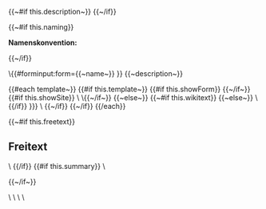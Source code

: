 <noinclude>
{{~#if this.description~}}
{{description}}{{~/if}}

{{~#if this.naming}}
<div class="naming-box"><strong>Namenskonvention:</strong> {{naming}}</div>{{~/if}}


\{{#forminput:form={{~name~}} }}
</noinclude>
<includeonly>
{{~description~}}
<div id="wikiPreview" style="display: none; padding-bottom: 25px; margin-bottom: 25px; border-bottom: 1px solid #AAAAAA;"></div>

{{#each template~}}
{{#if this.template~}}
{{#if this.showForm}}
{{{this.template}}} {{~/if~}}
{{#if this.showSite}}
\{{{for template|{{this.name~}} }}} \{{{end template}}}{{~/if~}}
{{~else~}}
{{~#if this.wikitext}}
{{{this.wikitext}}}
{{~else~}}
\{{{for template|{{this.name}}|{{this.title~}}{{#if this.label}}|label={{{this.title}}}{{/if}}{{smw_formparams this.multiple~}} }}}
{{smw_formtable this.model~}}
\{{{end template}}}
{{~/if}} {{~/if}}
{{/each}}
<headertabs />

{{~#if this.freetext}}

==Freitext==
\{{{standard input|free text|rows=8}}}
{{/if}}
{{#if this.summary}}
\{{{standard input|summary}}}

{{~/if~}}
<div class="formbuttons">\{{{standard input|save}}} \{{{standard input|preview}}} \{{{standard input|changes}}} \{{{standard input|watch}}}</div>
</includeonly>
